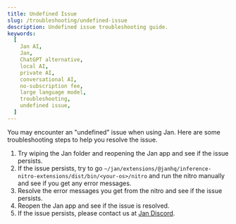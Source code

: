 ```yaml
---
title: Undefined Issue
slug: /troubleshooting/undefined-issue
description: Undefined issue troubleshooting guide.
keywords:
  [
    Jan AI,
    Jan,
    ChatGPT alternative,
    local AI,
    private AI,
    conversational AI,
    no-subscription fee,
    large language model,
    troubleshooting,
    undefined issue,
  ]
---
```


You may encounter an "undefined" issue when using Jan. Here are some troubleshooting steps to help you resolve the issue.

1. Try wiping the Jan folder and reopening the Jan app and see if the issue persists.
2. If the issue persists, try to go `~/jan/extensions/@janhq/inference-nitro-extensions/dist/bin/<your-os>/nitro` and run the nitro manually and see if you get any error messages.
3. Resolve the error messages you get from the nitro and see if the issue persists.
4. Reopen the Jan app and see if the issue is resolved.
5. If the issue persists, please contact us at [Jan Discord](https://discord.gg/mY69SZaMaC).
